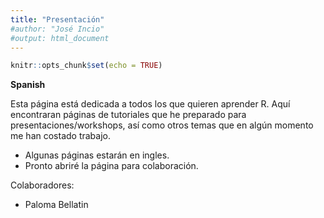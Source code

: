 ```yaml
---
title: "Presentación"
#author: "José Incio"
#output: html_document
---
```


```r
knitr::opts_chunk$set(echo = TRUE)
```

**Spanish**

Esta página está dedicada a todos los que quieren aprender R. Aquí
encontraran páginas de tutoriales que he preparado para
presentaciones/workshops, así como otros temas que en algún momento me
han costado trabajo. 

- Algunas páginas estarán en ingles.
- Pronto abriré la página para colaboración.

Colaboradores:

  - Paloma Bellatin